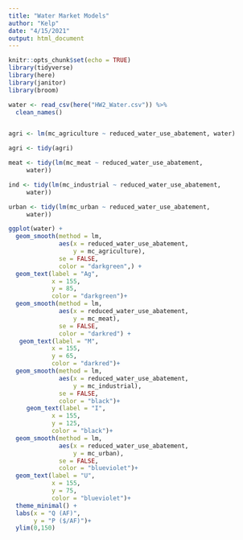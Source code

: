 ```yaml
---
title: "Water Market Models"
author: "Kelp"
date: "4/15/2021"
output: html_document
---
```


```r
knitr::opts_chunk$set(echo = TRUE)
library(tidyverse)
library(here)
library(janitor)
library(broom)

```

```r
water <- read_csv(here("HW2_Water.csv")) %>% 
  clean_names()

```

```r

```


```r
agri <- lm(mc_agriculture ~ reduced_water_use_abatement, water)

agri <- tidy(agri)

meat <- tidy(lm(mc_meat ~ reduced_water_use_abatement, 
     water))

ind <- tidy(lm(mc_industrial ~ reduced_water_use_abatement, 
     water))

urban <- tidy(lm(mc_urban ~ reduced_water_use_abatement, 
     water))

```


```r
ggplot(water) +
  geom_smooth(method = lm, 
              aes(x = reduced_water_use_abatement,
                  y = mc_agriculture),
              se = FALSE,
              color = "darkgreen",) +
  geom_text(label = "Ag",
            x = 155,
            y = 85,
            color = "darkgreen")+
  geom_smooth(method = lm, 
              aes(x = reduced_water_use_abatement,
                  y = mc_meat),
              se = FALSE,
              color = "darkred") +
   geom_text(label = "M",
            x = 155,
            y = 65,
            color = "darkred")+
  geom_smooth(method = lm, 
              aes(x = reduced_water_use_abatement,
                  y = mc_industrial),
              se = FALSE,
              color = "black")+
     geom_text(label = "I",
            x = 155,
            y = 125,
            color = "black")+
  geom_smooth(method = lm, 
              aes(x = reduced_water_use_abatement,
                  y = mc_urban),
              se = FALSE,
              color = "blueviolet")+
  geom_text(label = "U",
            x = 155,
            y = 75,
            color = "blueviolet")+
  theme_minimal() +
  labs(x = "Q (AF)",
       y = "P ($/AF)")+
  ylim(0,150)
  
```

